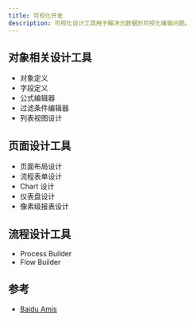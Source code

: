 ```yaml
---
title: 可视化开发
description: 可视化设计工具用于解决元数据的可视化编辑问题。
---
```


## 对象相关设计工具

- 对象定义
- 字段定义
- 公式编辑器
- 过滤条件编辑器
- 列表视图设计

## 页面设计工具

- 页面布局设计
- 流程表单设计
- Chart 设计
- 仪表盘设计
- 像素级报表设计

## 流程设计工具

- Process Builder
- Flow Builder

## 参考 

- [Baidu Amis](https://github.com/baidu/amis)